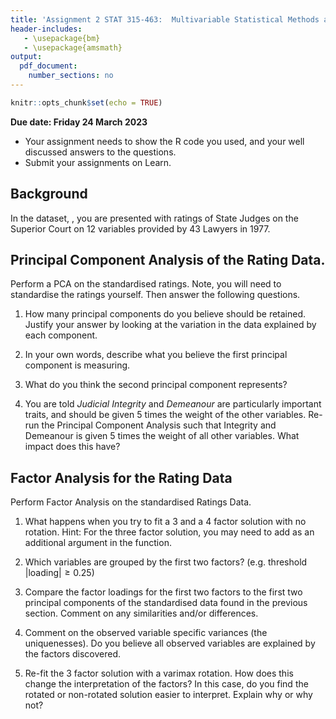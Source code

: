 ```yaml
---
title: 'Assignment 2 STAT 315-463:  Multivariable Statistical Methods and Applications'
header-includes:
   - \usepackage{bm}
   - \usepackage{amsmath}
output: 
  pdf_document:
    number_sections: no
---
```


```r
knitr::opts_chunk$set(echo = TRUE)
```
\vspace{-8 mm}
**Due date: Friday 24 March 2023**  
\vspace{-7 mm}

- Your assignment needs to show the R code you used, and your well discussed answers to  the questions. 
- Submit your assignments on Learn.
\vspace{- 2 mm}

## Background

In the dataset, \texttt{USJudgeRatings.csv}, you are presented with ratings of State Judges on the Superior Court on 12 variables provided by 43 Lawyers in 1977.\vspace{-5 mm}

\begin{center}
\begin{tabular}{l|l||l|l||l|l} \hline
CONT &	Number of contacts of lawyer with judge &
INTG &	Judicial integrity &
DMNR &	Demeanour \\
DILG &	Diligence &
CFMG &	Case flow managing &
DECI &	Prompt decisions \\
PREP &	Preparation for trial &
FAMI &	Familiarity with law &
ORAL &	Sound oral rulings \\
WRIT &	Sound written rulings &
PHYS &	Physical ability &
RTEN &	Worthy of retention \\ \hline
\end{tabular}\end{center}

## Principal Component Analysis of the Rating Data.

Perform a PCA on the standardised ratings. Note, you will need to standardise the ratings yourself. Then answer the following questions.

1. How many principal components do you believe should be retained. Justify your answer by looking at the variation in the data explained by each component.

2. In your own words, describe what you believe the first principal component is measuring.

3. What do you think the second principal component represents?

4. You are told *Judicial Integrity* and *Demeanour* are particularly important traits, and should be given 5 times the weight of the other variables. Re-run the Principal Component Analysis such that Integrity and Demeanour is given 5 times the weight of all other variables. What impact does this have?


## Factor Analysis for the Rating Data
 
Perform Factor Analysis on the standardised Ratings Data. 
 
1. What happens when you try to fit a 3 and a 4 factor solution with no rotation. Hint: For the three factor solution, you may need to add \texttt{control=list(nstart=100)} as an additional argument in the \texttt{factanal} function.

2. Which variables are grouped by the first two factors? (e.g. threshold $|\text{loading}| \geq 0.25$)

3. Compare the factor loadings for the first two factors to the first two principal components of the standardised data found in the previous section. Comment on any similarities and/or differences.

4. Comment on the observed variable specific variances (the uniquenesses). Do you believe all observed variables are explained by the factors discovered.  

5. Re-fit the 3 factor solution with a varimax rotation. How does this change the interpretation of the factors? In this case, do you find the rotated or non-rotated solution easier to interpret. Explain why or why not?